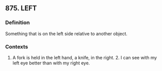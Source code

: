 ## 875. LEFT
### Definition
Something that is on the left side relative to another object.

### Contexts
1. A fork is held in the left hand, a knife, in the right. 2. I can see with my left eye better than with my right eye.

